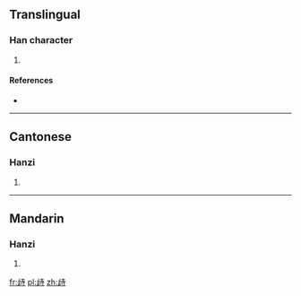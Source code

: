 ==Translingual==

===Han character===
{{Han char|rn=77|rad=止|as=06|sn=10|four=24141|canj=YMGDI}}

# {{defn|Han|sort=止06}}

====References====
* {{Han ref|kx=0576.180|dkj=16293|dj=0966.200|hdz=21442.070|uh=6B6D|ud=27501|bh=D1FA|bd=53754}}

----

==Cantonese==

===Hanzi===
{{yue-hanzi|jyut=|y=ji6}}

# {{defn|lang=yue|sort=止06}}

----

==Mandarin==

===Hanzi===
{{cmn-hanzi|pin=[[chí]] ([[chi2]])|wg=ch'ih<sup>2</sup>}}

# {{defn|lang=cmn|sort=止06}}

[[fr:歭]]
[[pl:歭]]
[[zh:歭]]
